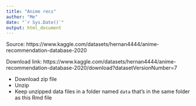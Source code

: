 ```yaml
---
title: "Anime recs"
author: "Me"
date: "`r Sys.Date()`"
output: html_document
---
```


Source: https://www.kaggle.com/datasets/hernan4444/anime-recommendation-database-2020

Download link: https://www.kaggle.com/datasets/hernan4444/anime-recommendation-database-2020/download?datasetVersionNumber=7

* Download zip file
* Unzip
* Keep unzipped data files in a folder named `data` that's in the same folder as this Rmd file

```r

```


